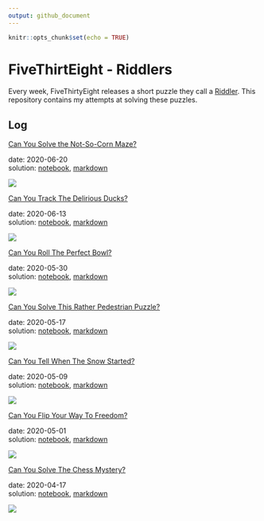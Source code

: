 ```yaml
---
output: github_document
---
```


```r
knitr::opts_chunk$set(echo = TRUE)
```

# FiveThirtEight - Riddlers

Every week, FiveThirtyEight releases a short puzzle they call a [Riddler](https://fivethirtyeight.com/tag/the-riddler/).
This repository contains my attempts at solving these puzzles.

## Log

[Can You Solve the Not-So-Corn Maze?](https://fivethirtyeight.com/features/can-you-break-the-riddler-bank/)

date: 2020-06-20  
solution: [notebook](2020-06-20_not-so-corn-maze.Rmd), [markdown](2020-06-20_not-so-corn-maze.md)

![](2020-06-20_not-so-corn-maze_files/figure-gfm/unnamed-chunk-7-1.png)



[Can You Track The Delirious Ducks?](https://fivethirtyeight.com/features/can-you-track-the-delirious-ducks/)

date: 2020-06-13  
solution: [notebook](2020-06-13_delirious-duck.Rmd), [markdown](2020-06-13_delirious-duck.md)

![](2020-06-13_delirious-duck_files/figure-gfm/unnamed-chunk-14-1.png)



[Can You Roll The Perfect Bowl?](https://fivethirtyeight.com/features/can-you-roll-the-perfect-bowl/)

date: 2020-05-30  
solution: [notebook](2020-05-30_perfect-bowl.Rmd), [markdown](2020-05-30_perfect-bowl.md)

![](2020-05-30_perfect-bowl_files/figure-gfm/unnamed-chunk-10-1.gif)



[Can You Solve This Rather Pedestrian Puzzle?](https://fivethirtyeight.com/features/can-you-solve-this-rather-pedestrian-puzzle/)

date: 2020-05-17  
solution: [notebook](2020-05-16_pedestrian-question.Rmd), [markdown](2020-05-16_pedestrian-question.md)

![](2020-05-16_pedestrian-question_files/figure-gfm/unnamed-chunk-27-1.png)



[Can You Tell When The Snow Started?](https://fivethirtyeight.com/features/can-you-catch-the-free-t-shirt/)

date: 2020-05-09  
solution: [notebook](2020-05-09_riddler-snow-started.Rmd), [markdown](2020-05-09_riddler-snow-started.md)

![](2020-05-09_riddler-snow-started_files/figure-gfm/unnamed-chunk-11-1.gif)



[Can You Flip Your Way To Freedom?](https://fivethirtyeight.com/features/can-you-flip-your-way-to-freedom/)

date: 2020-05-01  
solution: [notebook](2020-05-01_riddler-flip-to-freedom.Rmd), [markdown](2020-05-01_riddler-flip-to-freedom.md)

![](2020-05-01_riddler-flip-to-freedom_files/figure-gfm/unnamed-chunk-12-1.png)



[Can You Solve The Chess Mystery?](https://fivethirtyeight.com/features/can-you-solve-the-chess-mystery/)

date: 2020-04-17  
solution: [notebook](2020-04-17_riddler-chess-mystery.Rmd), [markdown](2020-04-17_riddler-chess-mystery.md)

![](2020-04-17_riddler-chess-mystery_files/figure-gfm/unnamed-chunk-18-1.png)

